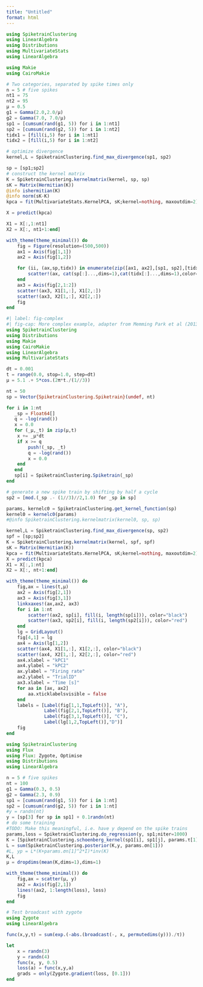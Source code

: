 ```yaml
---
title: "Untitled"
format: html
---
```


```julia
using SpiketrainClustering
using LinearAlgebra
using Distributions
using MultivariateStats
using LinearAlgebra

using Makie
using CairoMakie

# Two categories, separated by spike times only
n = 5 # five spikes
nt1 = 75 
nt2 = 95
μ = 0.5
g1 = Gamma(2.0,2.0/μ)
g2 = Gamma(7.0, 7.0/μ)
sp1 = [cumsum(rand(g1, 5)) for i in 1:nt1]
sp2 = [cumsum(rand(g2, 5)) for i in 1:nt2]
tidx1 = [fill(i,5) for i in 1:nt1]
tidx2 = [fill(i,5) for i in 1:nt2]

# optimize divergence
kernel,L = SpiketrainClustering.find_max_divergence(sp1, sp2)

sp = [sp1;sp2]
# construct the kernel matrix
K = SpiketrainClustering.kernelmatrix(kernel, sp, sp)
sK = Matrix(Hermitian(K))
@info ishermitian(K)
@info norm(sK-K)
kpca = fit(MultivariateStats.KernelPCA, sK;kernel=nothing, maxoutdim=2)

X = predict(kpca) 

X1 = X[:,1:nt1]
X2 = X[:, nt1+1:end]

with_theme(theme_minimal()) do
    fig = Figure(resolution=(500,500))
    ax1 = Axis(fig[1,1])
    ax2 = Axis(fig[1,2])

    for (ii, (ax,sp,tidx)) in enumerate(zip([ax1, ax2],[sp1, sp2],[tidx1, tidx2]))
        scatter!(ax, cat(sp[:]...,dims=1),cat(tidx[:]...,dims=1),color=ax.palette.color[][ii])
    end
    ax3 = Axis(fig[2,1:2])
    scatter!(ax3, X1[1,:], X1[2,:])
    scatter!(ax3, X2[1,:], X2[2,:])
    fig
end
```
```julia
#| label: fig-complex
#| fig-cap: More complex example, adapter from Memming Park et al (2013). A) The underlying oscillating firing rate driving the spiking process. B) Spike train obtained by using the firing rate in A) to drive a time-dependent Poisson process. C) The spike train is B) shifted by half a cycle. D) The projection of each spike train onto a PC space obtained by first optimizing a kernel to maximise the discrepancy between the black and red spike trains. 
using SpiketrainClustering
using Distributions
using Makie
using CairoMakie
using LinearAlgebra
using MultivariateStats

dt = 0.001
t = range(0.0, stop=1.0, step=dt)
μ = 5.1 .+ 5*cos.(2π*t./(1//3))

nt = 50
sp = Vector{SpiketrainClustering.Spiketrain}(undef, nt)

for i in 1:nt
   _sp = Float64[]
   q = -log(rand())
   x = 0.0
   for (_μ,_t) in zip(μ,t)
    x += _μ*dt
    if x >= q
        push!(_sp, _t)
        q = -log(rand())
        x = 0.0
    end
   end
   sp[i] = SpiketrainClustering.Spiketrain(_sp)
end

# generate a new spike train by shifting by half a cycle
sp2 = [mod.(_sp .- (1//3)//2,1.0) for _sp in sp]

params, kernelc0 = SpiketrainClustering.get_kernel_function(sp)
kernel0 = kernelc0(params)
#@info SpiketrainClustering.kernelmatrix(kernel0, sp, sp)

kernel,L = SpiketrainClustering.find_max_divergence(sp, sp2)
spf = [sp;sp2]
K = SpiketrainClustering.kernelmatrix(kernel, spf, spf)
sK = Matrix(Hermitian(K))
kpca = fit(MultivariateStats.KernelPCA, sK;kernel=nothing, maxoutdim=2)
X = predict(kpca) 
X1 = X[:,1:nt]
X2 = X[:, nt+1:end]

with_theme(theme_minimal()) do
    fig,ax = lines(t,μ)
    ax2 = Axis(fig[2,1])
    ax3 = Axis(fig[3,1])
    linkxaxes!(ax,ax2, ax3)
    for i in 1:nt
        scatter!(ax2, sp[i], fill(i, length(sp[i])), color="black")
        scatter!(ax3, sp2[i], fill(i, length(sp2[i])), color="red")
    end
    lg = GridLayout()
    fig[4,1] = lg
    ax4 = Axis(lg[1,2])
    scatter!(ax4, X1[1,:], X1[2,:], color="black")
    scatter!(ax4, X2[1,:], X2[2,:], color="red")
    ax4.xlabel = "kPC1"
    ax4.ylabel = "kPC2" 
    ax.ylabel = "Firing rate"
    ax2.ylabel = "TrialID"
    ax3.xlabel = "Time [s]"
    for aa in [ax, ax2]
        aa.xticklabelsvisible = false
    end
    labels = [Label(fig[1,1,TopLeft()], "A"),
              Label(fig[2,1,TopLeft()], "B"),
              Label(fig[3,1,TopLeft()], "C"),
              Label(lg[1,2,TopLeft()],"D")]
    fig
end
```

```julia
using SpiketrainClustering
using Flux
using Flux: Zygote, Optimise
using Distributions
using LinearAlgebra

n = 5 # five spikes
nt = 100
g1 = Gamma(0.3, 0.5)
g2 = Gamma(2.3, 0.9)
sp1 = [cumsum(rand(g1, 5)) for i in 1:nt]
sp2 = [cumsum(rand(g2, 5)) for i in 1:nt]
#y = randn(nt)
y = [sp[3] for sp in sp1] + 0.1randn(nt)
# do some training
#TODO: Make this meaningful, i.e. have y depend on the spike trains
params,loss = SpiketrainClustering.do_regression(y, sp1;niter=1000)
K = [SpiketrainClustering.schoenberg_kernel(sp1[i], sp1[j], params.τ[1], params.σ[1]) for i in 1:nt, j in 1:nt]
L = sum(SpiketrainClustering.posterior(K,y, params.σn[1]))
#L, yp = L*(K+params.σn[1]^2*I)*inv(K)
K,L
μ = dropdims(mean(K,dims=1),dims=1)

with_theme(theme_minimal()) do
    fig,ax = scatter(μ, y)
    ax2 = Axis(fig[2,1])
    lines!(ax2, 1:length(loss), loss)
    fig
end
```

```julia
# Test broadcast with zygote
using Zygote
using LinearAlgebra

func(x,y,τ) = sum(exp.(-abs.(broadcast(-, x, permutedims(y)))./τ))

let
    x = randn(3)
    y = randn(4)
    func(x, y, 0.5)
    loss(a) = func(x,y,a)
    grads = only(Zygote.gradient(loss, [0.1]))
end
```